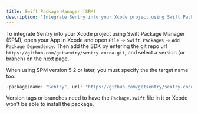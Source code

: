 ```yaml
---
title: Swift Package Manager (SPM)
description: "Integrate Sentry into your Xcode project using Swift Package Manager (SPM)."
---
```


To integrate Sentry into your Xcode project using Swift Package Manager (SPM), open your App in Xcode and open `File` -> `Swift Packages` -> `Add Package Dependency`. Then add the SDK by entering the git repo url `https://github.com/getsentry/sentry-cocoa.git`, and select a version (or branch) on the next page.

When using SPM version 5.2 or later, you must specify the the target name too:

```swift {tabTitle:"Swift"}
.package(name: "Sentry", url: "https://github.com/getsentry/sentry-cocoa", from: "{{ packages.version('sentry.cocoa') }}"),
```

Version tags or branches need to have the `Package.swift` file in it or Xcode won't be able to install the package.
